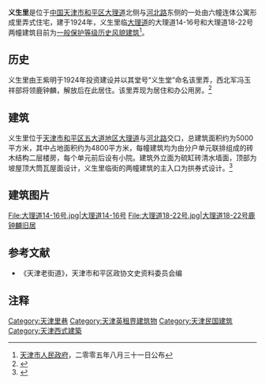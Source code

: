 {{天津历史风貌建筑 |
省区市 = 天津市 |
名称 = 义生里 |
图片 = [[File:大理道14-16号.jpg|200px]] |
编号 = 0130043<br />0130044 |
等级 = 一般保护 |
时代 = 1924年|
所在 = [[天津市|天津市]][[和平区_(天津市)|和平区]] |
公布 = 2005年8月31日 |
}}
'''义生里'''是位于[[中国|中国]][[天津市|天津市]][[和平区_(天津市)|和平区]][[大理道|大理道]]北侧与[[河北路_(天津)|河北路]]东侧的一处由六幢连体公寓形成里弄式住宅，建于1924年，义生里临[[大理道|大理道]]的大理道14-16号和大理道18-22号两幢建筑目前为[[天津历史风貌建筑|一般保护等级历史风貌建筑]]<ref>[[天津市人民政府|天津市人民政府]]，二零零五年八月三十一日公布</ref>。

== 历史 ==
义生里由王紫明于1924年投资建设并以其堂号“义生堂”命名该里弄，西北军冯玉祥部将领鹿钟麟，解放后在此居住。该里弄现为居住和办公用房。<ref>{{Cite web |url=http://news.enorth.com.cn/system/2010/05/25/004713923.shtml |title=义生里 |access-date=2011-10-31 |archive-date=2021-04-15 |archive-url=https://web.archive.org/web/20210415120741/http://news.enorth.com.cn/system/2010/05/25/004713923.shtml }}</ref>

== 建筑 ==
义生里位于[[天津市|天津市]][[和平区_(天津市)|和平区]][[五大道|五大道地区]][[大理道|大理道]]与[[河北路_(天津)|河北路]]交口，总建筑面积约为5000平方米，其中占地面积约为4800平方米，每幢建筑均为由分户单元联排组成的砖木结构二层楼房，每个单元前后设有小院。建筑外立面为硫缸砖清水墙面，顶部为坡屋顶大筒瓦屋面设计，义生里临街的两幢建筑的主入口为拱券式设计。<ref>{{Cite web |url=http://www.fmjz.cn/Lists/List25/DispForm.aspx?ID=150 |title=义生里 |accessdate=2011-10-31 |archive-date=2014-07-12 |archive-url=https://web.archive.org/web/20140712154139/http://www.fmjz.cn/Lists/List25/DispForm.aspx?ID=150 |dead-url=no }}</ref>

== 建筑图片 ==
<gallery>
File:大理道14-16号.jpg|大理道14-16号
File:大理道18-22号.jpg|大理道18-22号[[鹿钟麟旧居_(大理道)|鹿钟麟旧居]]
</gallery>

== 参考文献 ==
*《天津老街道》，天津市和平区政协文史资料委员会编

== 注释 ==
<div class="references-small">
<references></references>
</div>

{{天津近代历史文化专题}}

[[Category:天津里巷|Category:天津里巷]]
[[Category:天津英租界建筑物|Category:天津英租界建筑物]]
[[Category:天津民国建筑|Category:天津民国建筑]]
[[Category:天津西式建築|Category:天津西式建築]]